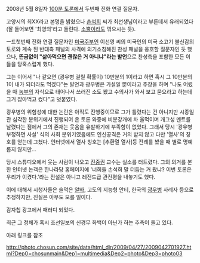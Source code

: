2008년 5월 8일자 [[100분 토론]]에서 두번째 전화 연결 질문자.

고양시의 최XX라고 본명을 밝혔으나 [[손석희]] 씨가 최선생님이라고 부른데서 유래되었다(잘 들어보면 '최영의'라고 들린다. [[소]]뿔이라도 꺾으시는 듯).

ㅡ드첫번째 전화 연결 질문자인 [[미국]]주부인 이선영 씨의 미국인의 미국 소고기 불신감의 토로와 계속 된 반대측 패널의 사격에 의기소침해진 찬성 패널을 옹호할 질문자인 듯 했으나, '''뜬금없이 "삶아먹으면 괜찮은 거 아니냐"라는 발언'''으로 찬성측을 포함한 모든 이들을 당혹스럽게 했다.

그는 이어서 "나 같으면 (광우병 걸릴 확률이) 10만분의 1이라고 하면 혹시 그 10만분의 1이 내가 되더라도 먹겠다"는 발언과 광우병은 가설일 뿐이라고 주장을 하며 "나도 어렸을 때 [[농부]]의 자식으로 태어나서 쓰러진 소도 봤고 수의사가 와서 보고 묻으라고 하는데 그거 잡아먹고 컸다"고 덧붙였다. 

광우병의 위험성에 대한 논란은 아직도 진행중이므로 그가 틀렸다는 건 아니지만 시종일관 심각한 분위기에서 진행되어 온 토론 와중에 비분강개에 차 울먹이며 개그성 멘트를 날렸다는 점에서 그의 존재는 웃음을 유발하기에 부족함이 없었다. 그래서 당시 '광우병 부정하면 사살' 식의 사회 분위기였음에도 인신공격은 거의 받지 않고 다만 '열사'의 칭호를 얻는데 그쳤다. 인터넷에서 열사 칭호는 [추환열 열사]등 전례를 봤을 때 별로 명예롭지 않지만...

당시 스튜디오에서 웃는 사람이 나오고 [[진중권]] 교수는 실소를 터트렸다. 그의 의거를 본 한 인터넷 논객은 한나라당 홈페이지에 '너희들 손석희 말 더듬는 거 봤냐? 이번 토론은 우리가 이겼다.'라는 전설은 아니고 레전드급 관전평을 내놓기도 했다.

이에 대해서 시청자들은 술먹은 [[알바]], 고도의 지능형 안티, 한국의 [[광우병]] 사례자 등으로 추정하지만, 진실은 아무도 모를 일이다.

감자칩 광고에서 패러디 되었다.

최근 그 정체가 혹시 조선일보의 신경무 화백이 아닌가 하는 추측이 돌고 있다.

아래 링크를 참조 

http://photo.chosun.com/site/data/html_dir/2009/04/27/2009042701927.html?Dep0=chosunmain&Dep1=multimedia&Dep2=photo&Dep3=photo03
